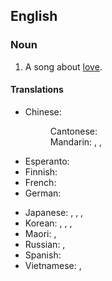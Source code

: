 {{also|lovesong}}
==English==
{{wikipedia}}

===Noun===
{{en-noun}}

# A song about [[love]].

====Translations====
{{trans-top|song about love}}
* Chinese:
*: Cantonese: {{t|yue|情歌|tr=cing4 go1|sc=Hani}}
*: Mandarin: {{t+|cmn|情歌|tr=qínggē|sc=Hani}}, {{t+|cmn|戀歌|sc=Hani}}, {{t+|cmn|恋歌|tr=liàngē|sc=Hani}}
* Esperanto: {{t|eo|amkanto}}
* Finnish: {{t+|fi|rakkauslaulu}}
* French: {{t|fr|[[chanson]] d'[[amour]]|f}}
* German: {{t+|de|Liebeslied|n}}
{{trans-mid}}
* Japanese: {{t|ja|[[愛]]の[[歌]]|tr=あいのうた, ai no uta|sc=Jpan}}, {{t|ja|ラブソング|tr=rabu songu|sc=Jpan}}, {{t|ja|恋歌|tr=れんか, renka|sc=Jpan}}, {{t+|ja|情歌|tr=じょうか, jōka|sc=Jpan}}
* Korean: {{t|ko|연가|sc=Kore}}, {{t|ko|[[사랑]]의 [[노래]]|sc=Kore}}, {{t|ko|정가|sc=Kore}}, {{t|ko|러브 송|sc=Kore}}
* Maori: {{t|mi|waiata ipo}}, {{t|mi|waiata aroha}}
* Russian: {{t|ru|[[пе́сня]] о [[любовь|любви́]]|f}}, {{t|ru|[[любовный|любо́вная]] [[пе́сня]]|f}}
* Spanish: {{t|es|[[canción]] de [[amor]]|f}}
* Vietnamese: {{t+|vi|tình ca}}, {{t|vi|tình khúc}}
{{trans-bottom}}

{{C|en|Music|Love}}
